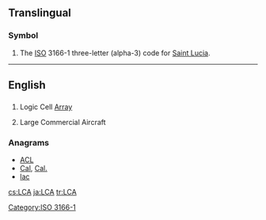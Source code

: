 ==Translingual==

===Symbol===
{{head|mul|symbol}}
# The [[ISO]] 3166-1 three-letter (alpha-3) code for [[Saint Lucia]].

[[Category:ISO 3166-1]]
----
==English==

==={{initialism-old|en}}===
{{head|en}}

# Logic Cell [[array|Array]]
# {{context|aviation|lang=en}} Large Commercial Aircraft

===Anagrams===
* [[ACL#English|ACL]] 
* [[Cal#English|Cal]], [[Cal.#English|Cal.]]
* [[lac#English|lac]]

[[cs:LCA]]
[[ja:LCA]]
[[tr:LCA]]